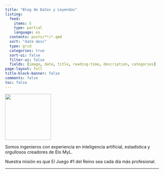 ```yaml
---
title: "Blog de Datos y Leyendas"
listing:
  feed: 
    items: 5
    type: partial
    language: es
  contents: posts/**/*.qmd
  sort: "date desc"
  type: grid
  categories: true
  sort-ui: false
  filter-ui: false
  fields: [image, date, title, reading-time, description, categories]
page-layout: full
title-block-banner: false
comments: false
toc: false
---
```


::::: grid
::: {.g-col-12 .g-col-md-4}
[![](dyl-dark-elo-myl.jpg){height="150px" fig-align="center"}](https://datosyleyendas.com/elo-myl)
:::

::: {.g-col-12 .g-col-md-8}
Somos ingenieros con experiencia en inteligencia artificial, estadística y orgullosos creadores de Elo MyL.

Nuestra misión es que El Juego #1 del Reino sea cada día más profesional.
:::
:::::

<!-- :::::: columns -->

<!-- ::: {.column width="30%"} -->

<!-- [![](dyl-dark-elo-myl.jpg){height="150px" fig-align="right"}](https://datosyleyendas.com/elo-myl) -->

<!-- ::: -->

<!-- ::: {.column width="10%"} -->

<!-- ::: -->

<!-- ::: {.column width="60%"} -->

<!-- Somos ingenieros con experiencia en inteligencia artificial, estadística y teoría de probabilidad, con magísteres en tratamiento de datos y creadores de Elo MyL. -->

<!-- Nuestro propósito es que El Juego #1 del Reino sea cada día más profesional. -->

<!-- ::: -->

<!-- :::::: -->

<hr>